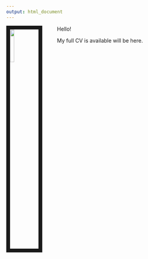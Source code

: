 ```yaml
---
output: html_document
---
```

<link rel="stylesheet" href="styles.css" type="text/css">

<img src="images/alejandro.jpg" style="width:15%; border:10px solid; margin-right: 40px" align="left">



Hello!


My full CV is available will be here.